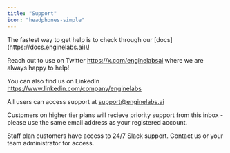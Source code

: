 ```yaml
---
title: "Support"
icon: "headphones-simple"
---
```


<Tip>
  The fastest way to get help is to check through our [docs](https://docs.enginelabs.ai)\!
</Tip>

Reach out to use on Twitter https://x.com/enginelabsai where we are always happy to help\!

You can also find us on LinkedIn https://www.linkedin.com/company/enginelabs

All users can access support at [support@enginelabs.ai](mailto:support@enginelabs.ai)

Customers on higher tier plans will recieve priority support from this inbox - please use the same email address as your registered account.

Staff plan customers have access to 24/7 Slack support. Contact us or your team administrator for access.